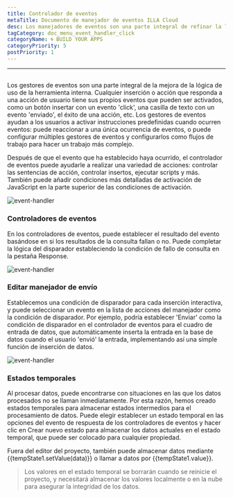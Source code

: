 ```yaml
---
title: Controlador de eventos
metaTitle: Documento de manejador de eventos ILLA Cloud
desc: Los manejadores de eventos son una parte integral de refinar la lógica de uso de la herramienta interna
tagCategory: doc_menu_event_handler_click
categoryName: 🌀 BUILD YOUR APPS
categoryPriority: 5
postPriority: 1
---
```


* * *

## <Heading hidden>Controlador de eventos</Heading>

Los gestores de eventos son una parte integral de la mejora de la lógica de uso de la herramienta interna. Cualquier inserción o acción que responda a una acción de usuario tiene sus propios eventos que pueden ser activados, como un botón insertar con un evento 'click', una casilla de texto con un evento 'enviado', el éxito de una acción, etc. Los gestores de eventos ayudan a los usuarios a activar instrucciones predefinidas cuando ocurren eventos: puede reaccionar a una única ocurrencia de eventos, o puede configurar múltiples gestores de eventos y configurarlos como flujos de trabajo para hacer un trabajo más complejo.

Después de que el evento que ha establecido haya ocurrido, el controlador de eventos puede ayudarle a realizar una variedad de acciones: controlar las sentencias de acción, controlar insertos, ejecutar scripts y más. También puede añadir condiciones más detalladas de activación de JavaScript en la parte superior de las condiciones de activación.

<img alt="event-handler" src='https://cdn.illacloud.com/official-website/img/official-site/event-handler-01.png' />

### Controladores de eventos

En los controladores de eventos, puede establecer el resultado del evento basándose en si los resultados de la consulta fallan o no. Puede completar la lógica del disparador estableciendo la condición de fallo de consulta en la pestaña Response.

<img alt="event-handler" src='https://cdn.illacloud.com/official-website/img/official-site/event-handler-02.png' />

### Editar manejador de envío

Establecemos una condición de disparador para cada inserción interactiva, y puede seleccionar un evento en la lista de acciones del manejador como la condición de disparador. Por ejemplo, podría establecer 'Enviar' como la condición de disparador en el controlador de eventos para el cuadro de entrada de datos, que automáticamente inserta la entrada en la base de datos cuando el usuario 'envió' la entrada, implementando así una simple función de inserción de datos.

<img alt="event-handler" src='https://cdn.illacloud.com/official-website/img/official-site/event-handler-03.png' />

### Estados temporales

Al procesar datos, puede encontrarse con situaciones en las que los datos procesados no se llaman inmediatamente. Por esta razón, hemos creado estados temporales para almacenar estados intermedios para el procesamiento de datos. Puede elegir establecer un estado temporal en las opciones del evento de respuesta de los controladores de eventos y hacer clic en Crear nuevo estado para almacenar los datos actuales en el estado temporal, que puede ser colocado para cualquier propiedad.

Fuera del editor del proyecto, también puede almacenar datos mediante {{tempState1.setValue(data)}} o llamar a datos por {{tempState1.value}}.

> Los valores en el estado temporal se borrarán cuando se reinicie el proyecto, y necesitará almacenar los valores localmente o en la nube para asegurar la integridad de los datos.
